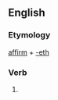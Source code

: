 ==English==

===Etymology===
[[affirm]] + [[-eth]]

===Verb===
{{infl|en|verb form}}

# {{archaic third-person singular of|affirm}}